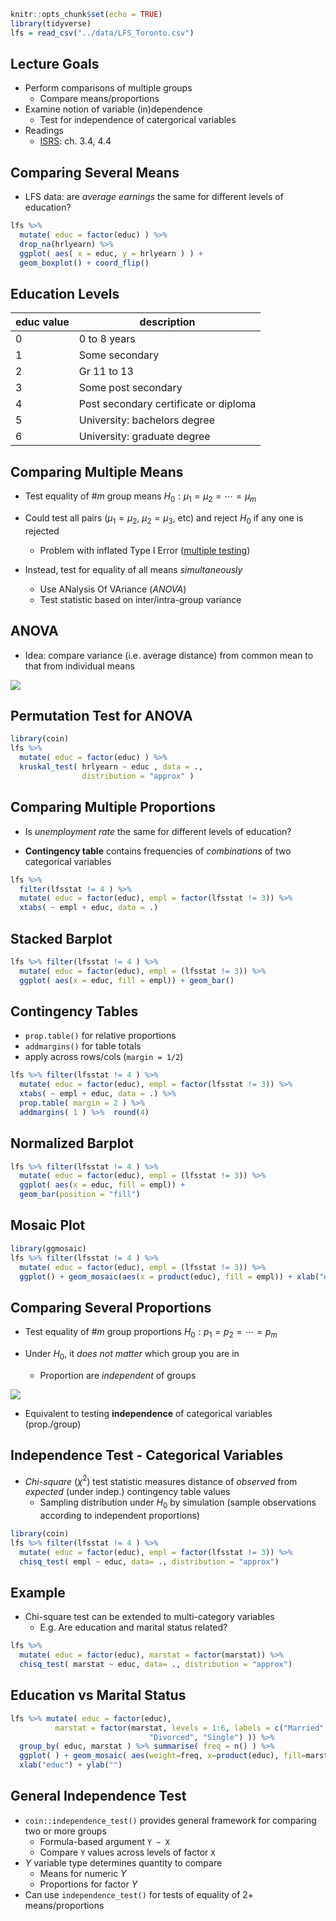 <!-- 
output: html_notebook 

output:
  ioslides_presentation:
    transition: 0
    logo: img/logo.png
-->


```r
knitr::opts_chunk$set(echo = TRUE)
library(tidyverse)
lfs = read_csv("../data/LFS_Toronto.csv")
```


## Lecture Goals 

- Perform comparisons of multiple groups 
    + Compare means/proportions 
- Examine notion of variable (in)dependence
    + Test for independence of catergorical variables
    
- Readings 
    + [ISRS](https://www.openintro.org/download.php?file=isrs1_tablet&referrer=/stat/textbook.php): ch. 3.4, 4.4


## Comparing Several Means

- LFS data: are *average earnings* the same for different levels of education?
    
```r
lfs %>% 
  mutate( educ = factor(educ) ) %>% 
  drop_na(hrlyearn) %>% 
  ggplot( aes( x = educ, y = hrlyearn ) ) +
  geom_boxplot() + coord_flip()
```

## Education Levels


| educ value | description |
| --- | --- |
| 0 | 0 to 8 years |
| 1	| Some secondary |
| 2	| Gr 11 to 13 |
| 3	| Some post secondary |
| 4	| Post secondary certificate or diploma |
| 5	| University: bachelors degree |
| 6	| University: graduate degree |


##  Comparing Multiple Means

- Test equality of \#$m$ group  means  $H_0: \mu_1 = \mu_2 = \cdots = \mu_m$


- Could test all pairs ($\mu_1=\mu_2$, $\mu_2=\mu_3$, etc) and reject $H_0$ if any one is rejected 
     + Problem with inflated Type I Error ([multiple testing](https://en.wikipedia.org/wiki/Multiple_comparisons_problem))


- Instead, test for equality of all means *simultaneously* 
     + Use ANalysis Of VAriance (*ANOVA*)
     + Test statistic based on inter/intra-group variance

## ANOVA

- Idea: compare variance (i.e. average distance) from common mean to that from individual means

![](img/ANOVA.PNG)


## Permutation Test for ANOVA

```r
library(coin)
lfs %>% 
  mutate( educ = factor(educ) ) %>% 
  kruskal_test( hrlyearn ~ educ , data = ., 
                distribution = "approx" )

```


##  Comparing Multiple Proportions

- Is *unemployment rate* the same for different levels of education?

- **Contingency table** contains  frequencies of *combinations* of two categorical variables

```r
lfs %>% 
  filter(lfsstat != 4 ) %>% 
  mutate( educ = factor(educ), empl = factor(lfsstat != 3)) %>% 
  xtabs( ~ empl + educ, data = .) 
```


## Stacked Barplot

```r
lfs %>% filter(lfsstat != 4 ) %>% 
  mutate( educ = factor(educ), empl = (lfsstat != 3)) %>% 
  ggplot( aes(x = educ, fill = empl)) + geom_bar()
```


## Contingency Tables

- `prop.table()` for relative proportions 
- `addmargins()` for table totals
- apply across rows/cols (`margin = 1/2`)

```r
lfs %>% filter(lfsstat != 4 ) %>% 
  mutate( educ = factor(educ), empl = factor(lfsstat != 3)) %>% 
  xtabs( ~ empl + educ, data = .) %>% 
  prop.table( margin = 2 ) %>% 
  addmargins( 1 ) %>%  round(4)
```

## Normalized Barplot


```r
lfs %>% filter(lfsstat != 4 ) %>% 
  mutate( educ = factor(educ), empl = (lfsstat != 3)) %>% 
  ggplot( aes(x = educ, fill = empl)) + 
  geom_bar(position = "fill")
```


## Mosaic Plot


```r
library(ggmosaic)
lfs %>% filter(lfsstat != 4 ) %>% 
  mutate( educ = factor(educ), empl = (lfsstat != 3)) %>% 
  ggplot() + geom_mosaic(aes(x = product(educ), fill = empl)) + xlab("educ")
```

##  Comparing Several Proportions

- Test equality of \#$m$ group proportions  $H_0: p_1 = p_2 = \cdots = p_m$
     
- Under $H_0$, it *does not matter* which group you are in
     + Proportion are *independent* of groups
 
![](img/mosaic.PNG)

- Equivalent to testing **independence** of categorical variables (prop./group) 

## Independence Test - Categorical Variables 

- *Chi-square* ($\chi^2$) test statistic measures distance of *observed* from *expected* (under indep.) contingency table values 
     + Sampling distribution under $H_0$ by simulation (sample observations according to independent proportions) 

```r
library(coin)
lfs %>% filter(lfsstat != 4 ) %>% 
  mutate( educ = factor(educ), empl = factor(lfsstat != 3)) %>% 
  chisq_test( empl ~ educ, data= ., distribution = "approx")
```

## Example

- Chi-square test can be extended to multi-category variables
    + E.g. Are education and marital status related?
    
```r
lfs %>% 
  mutate( educ = factor(educ), marstat = factor(marstat)) %>% 
  chisq_test( marstat ~ educ, data= ., distribution = "approx")
```


## Education vs Marital Status

```r
lfs %>% mutate( educ = factor(educ), 
          marstat = factor(marstat, levels = 1:6, labels = c("Married", "Common Law", "Widowed", "Separated",
                               "Divorced", "Single") )) %>% 
  group_by( educ, marstat ) %>% summarise( freq = n() ) %>% 
  ggplot( ) + geom_mosaic( aes(weight=freq, x=product(educ), fill=marstat) ) +
  xlab("educ") + ylab("")
```


## General Independence Test

- `coin::independence_test()` provides general framework for comparing two or more groups
    + Formula-based argument `Y ~ X`
    + Compare `Y` values across levels of factor `X`

- $Y$ variable type determines quantity to compare 
    + Means for numeric $Y$
    + Proportions for factor $Y$  
    
- Can use `independence_test()` for tests of equality of 2+ means/proportions 
